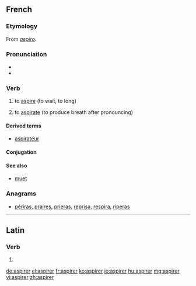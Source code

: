 ==French==

===Etymology===
From {{etyl|la|fr}} ''[[aspiro]]''.

===Pronunciation===
* {{IPA|/as.pi.ʁe/|lang=fr}}
* {{audio|Fr-aspirer.ogg|aspirer}}

===Verb===
{{fr-verb}}

# {{intransitive|followed by à}} to [[aspire]] (to wait, to long)
# {{transitive}} to [[aspirate]] (to produce breath after pronouncing)

====Derived terms====
* [[aspirateur]]

====Conjugation====
{{fr-conj-er|aspir}}

====See also====
* [[muet]]

===Anagrams===
* [[périras#French|périras]], [[praires#French|praires]], [[prieras#French|prieras]], [[reprisa#French|reprisa]], [[respira#French|respira]], [[riperas#French|riperas]]

----

==Latin==

===Verb===
{{la-verb-form|aspīrer}}

# {{conjugation of|aspiro|aspīrō|1|s|pres|pass|sub|lang=la}}

[[de:aspirer]]
[[el:aspirer]]
[[fr:aspirer]]
[[ko:aspirer]]
[[io:aspirer]]
[[hu:aspirer]]
[[mg:aspirer]]
[[vi:aspirer]]
[[zh:aspirer]]